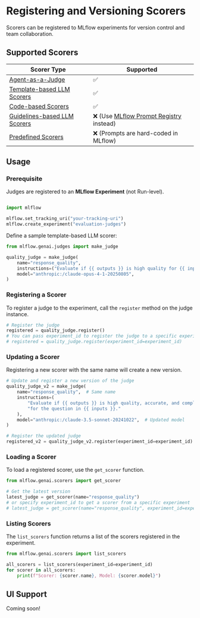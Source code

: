 # Registering and Versioning Scorers

Scorers can be registered to MLflow experiments for version control and team collaboration.

## Supported Scorers

| Scorer Type | Supported |
| -- | -- |
| [Agent-as-a-Judge](/genai/eval-monitor/scorers/llm-judge/agentic-overview) | ✅ |
| [Template-based LLM Scorers](/genai/eval-monitor/scorers/llm-judge/make-judge) | ✅ |
| [Code-based Scorers](/genai/eval-monitor/scorers/custom) | ✅ |
| [Guidelines-based LLM Scorers](/genai/eval-monitor/scorers/llm-judge/guidelines) | ❌ (Use [MLflow Prompt Registry](/genai/prompt-registry) instead) |
| [Predefined Scorers](/genai/eval-monitor/scorers/llm-judge/predefined) | ❌ (Prompts are hard-coded in MLflow) |

## Usage

### Prerequisite

Judges are registered to an **MLflow Experiment** (not Run-level).

```python

import mlflow

mlflow.set_tracking_uri("your-tracking-uri")
mlflow.create_experiment("evaluation-judges")
```

Define a sample template-based LLM scorer:

```python
from mlflow.genai.judges import make_judge

quality_judge = make_judge(
    name="response_quality",
    instructions=("Evaluate if {{ outputs }} is high quality for {{ inputs }}."),
    model="anthropic:/claude-opus-4-1-20250805",
)
```

### Registering a Scorer

To register a judge to the experiment, call the `register` method on the judge instance.

```python
# Register the judge
registered = quality_judge.register()
# You can pass experiment_id to register the judge to a specific experiment
# registered = quality_judge.register(experiment_id=experiment_id)
```

### Updating a Scorer

Registering a new scorer with the same name will create a new version.

```python
# Update and register a new version of the judge
quality_judge_v2 = make_judge(
    name="response_quality",  # Same name
    instructions=(
        "Evaluate if {{ outputs }} is high quality, accurate, and complete "
        "for the question in {{ inputs }}."
    ),
    model="anthropic:/claude-3.5-sonnet-20241022",  # Updated model
)

# Register the updated judge
registered_v2 = quality_judge_v2.register(experiment_id=experiment_id)
```

### Loading a Scorer

To load a registered scorer, use the `get_scorer` function.

```python
from mlflow.genai.scorers import get_scorer

# Get the latest version
latest_judge = get_scorer(name="response_quality")
# or specify experiment_id to get a scorer from a specific experiment
# latest_judge = get_scorer(name="response_quality", experiment_id=experiment_id)
```

### Listing Scorers

The `list_scorers` function returns a list of the scorers registered in the experiment.

```python
from mlflow.genai.scorers import list_scorers

all_scorers = list_scorers(experiment_id=experiment_id)
for scorer in all_scorers:
    print(f"Scorer: {scorer.name}, Model: {scorer.model}")
```

## UI Support

Coming soon!